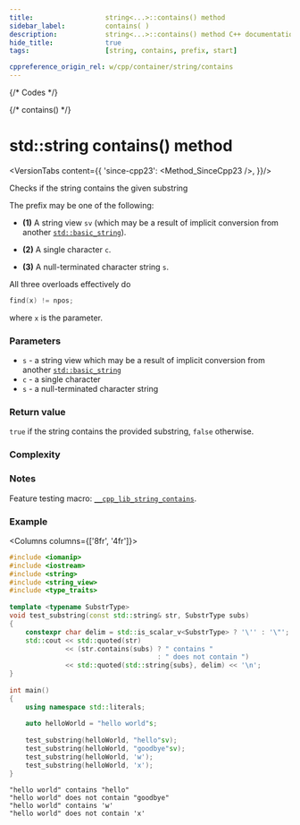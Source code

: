 ```yaml
---
title:					string<...>::contains() method
sidebar_label:			contains( )
description:			string<...>::contains() method C++ documentation
hide_title:				true
tags:					[string, contains, prefix, start]

cppreference_origin_rel: w/cpp/container/string/contains
---
```




{/* Codes */}

{/* contains() */}

# std::string contains() method

<VersionTabs content={{
	'since-cpp23': <Method_SinceCpp23 />,
}}/>

Checks if the string contains the given substring

The prefix may be one of the following:
 - **(1)** A string view `sv` (which may be a result of implicit conversion from another [`std::basic_string`](../string)).

 - **(2)** A single character `c`.

 - **(3)** A null-terminated character string `s`.

All three overloads effectively do
```cpp
find(x) != npos;
```
where `x` is the parameter.

### Parameters

 - `s` - a string view which may be a result of implicit conversion from another [`std::basic_string`](../string)
 - `c` - a single character
 - `s` - a null-terminated character string

### Return value

`true` if the string contains the provided substring, `false` otherwise.

### Complexity

<ImproveSection />

### Notes

Feature testing macro: [`__cpp_lib_string_contains`](#).

### Example

<Columns columns={['8fr', '4fr']}>
<div>

```cpp
#include <iomanip>
#include <iostream>
#include <string>
#include <string_view>
#include <type_traits>
 
template <typename SubstrType>
void test_substring(const std::string& str, SubstrType subs)
{
    constexpr char delim = std::is_scalar_v<SubstrType> ? '\'' : '\"';
    std::cout << std::quoted(str)
              << (str.contains(subs) ? " contains "
                                     : " does not contain ")
              << std::quoted(std::string{subs}, delim) << '\n';
}
 
int main()
{
    using namespace std::literals;
 
    auto helloWorld = "hello world"s;
 
    test_substring(helloWorld, "hello"sv);
    test_substring(helloWorld, "goodbye"sv);
    test_substring(helloWorld, 'w');
    test_substring(helloWorld, 'x');
}
```

</div>
<div>

```plaintext title="Output"
"hello world" contains "hello"
"hello world" does not contain "goodbye"
"hello world" contains 'w'
"hello world" does not contain 'x'
```

</div>
</Columns>
